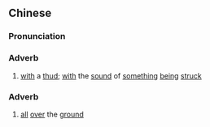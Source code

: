 {{also|扑地}}
==Chinese==
{{zh-forms|s=扑地}}

===Pronunciation===
{{zh-pron
|m=pūde
|cat=adv,adv
}}

===Adverb===
{{zh-adv}}

# [[with]] a [[thud]]; [[with]] the [[sound]] of [[something]] [[being]] [[struck]]

===Adverb===
{{zh-adv}}

# [[all]] [[over]] the [[ground]]